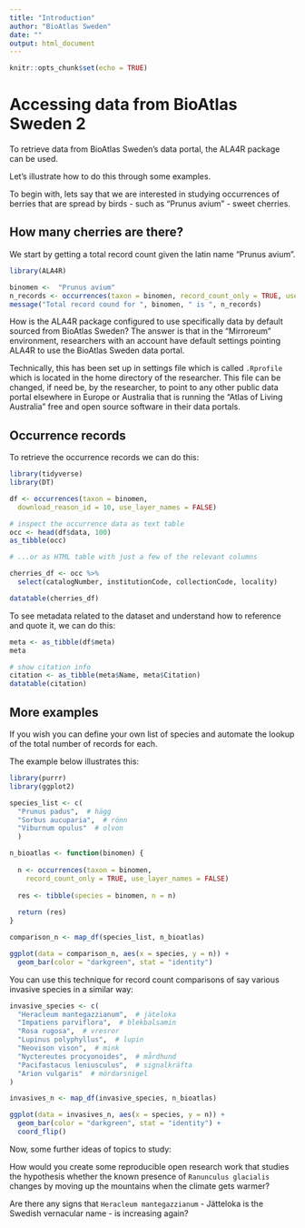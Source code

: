 ```yaml
---
title: "Introduction"
author: "BioAtlas Sweden"
date: ""
output: html_document
---
```


```r
knitr::opts_chunk$set(echo = TRUE)
```

# Accessing data from BioAtlas Sweden 2

To retrieve data from BioAtlas Sweden's data portal, the ALA4R package can be used. 

Let's illustrate how to do this through some examples.

To begin with, lets say that we are interested in studying occurrences of berries that are spread by birds - such as "Prunus avium" - sweet cherries. 

## How many cherries are there?

We start by getting a total record count given the latin name "Prunus avium".

```r
library(ALA4R)

binomen <-  "Prunus avium"
n_records <- occurrences(taxon = binomen, record_count_only = TRUE, use_layer_names = FALSE)
message("Total record cound for ", binomen, " is ", n_records)
```

How is the ALA4R package configured to use specifically data by default sourced from BioAtlas Sweden? The answer is that in the "Mirroreum" environment, researchers with an account have default settings pointing ALA4R to use the BioAtlas Sweden data portal.

Technically, this has been set up in settings file which is called `.Rprofile` which is located in the home directory of the researcher. This file can be changed, if need be, by the researcher, to point to any other public data portal elsewhere in Europe or Australia that is running the "Atlas of Living Australia" free and open source software in their data portals.

## Occurrence records

To retrieve the occurrence records we can do this:

```r

library(tidyverse)
library(DT)

df <- occurrences(taxon = binomen, 
  download_reason_id = 10, use_layer_names = FALSE)

# inspect the occurrence data as text table
occ <- head(df$data, 100)
as_tibble(occ)

# ...or as HTML table with just a few of the relevant columns

cherries_df <- occ %>% 
  select(catalogNumber, institutionCode, collectionCode, locality)

datatable(cherries_df)

```

To see metadata related to the dataset and understand how to reference and quote it, we can do this:

```r
meta <- as_tibble(df$meta)
meta

# show citation info
citation <- as_tibble(meta$Name, meta$Citation)
datatable(citation)
```

## More examples

If you wish you can define your own list of species and automate the lookup of the total number of records for each. 

The example below illustrates this:

```r

library(purrr)
library(ggplot2)

species_list <- c(
  "Prunus padus",  # hägg
  "Sorbus aucuparia",  # rönn
  "Viburnum opulus"  # olvon
  )

n_bioatlas <- function(binomen) {
  
  n <- occurrences(taxon = binomen, 
    record_count_only = TRUE, use_layer_names = FALSE)
  
  res <- tibble(species = binomen, n = n)
  
  return (res)
}

comparison_n <- map_df(species_list, n_bioatlas)

ggplot(data = comparison_n, aes(x = species, y = n)) + 
  geom_bar(color = "darkgreen", stat = "identity")


```

You can use this technique for record count comparisons of say various invasive species in a similar way:


```r

invasive_species <- c(
  "Heracleum mantegazzianum",  # jäteloka
  "Impatiens parviflora",  # blekbalsamin
  "Rosa rugosa",  # vresror
  "Lupinus polyphyllus",  # lupin
  "Neovison vison",  # mink
  "Nyctereutes procyonoides",  # mårdhund
  "Pacifastacus leniusculus",  # signalkräfta
  "Arion vulgaris"  # mördarsnigel
)

invasives_n <- map_df(invasive_species, n_bioatlas)

ggplot(data = invasives_n, aes(x = species, y = n)) + 
  geom_bar(color = "darkgreen", stat = "identity") + 
  coord_flip()


```

Now, some further ideas of topics to study:

How would you create some reproducible open research work that studies the hypothesis whether the known presence of `Ranunculus glacialis` changes by moving up the mountains when the climate gets warmer?

Are there any signs that `Heracleum mantegazzianum` - Jätteloka is the Swedish vernacular name - is increasing again?
